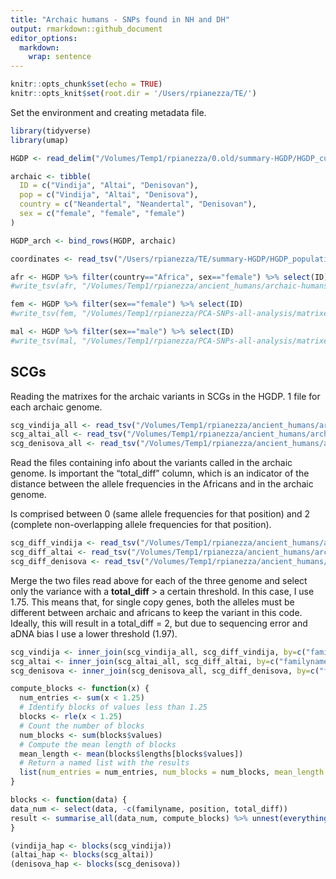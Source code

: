 ```yaml
---
title: "Archaic humans - SNPs found in NH and DH"
output: rmarkdown::github_document
editor_options: 
  markdown: 
    wrap: sentence
---
```


```r
knitr::opts_chunk$set(echo = TRUE)
knitr::opts_knit$set(root.dir = '/Users/rpianezza/TE/')
```

Set the environment and creating metadata file.
```r
library(tidyverse)
library(umap)

HGDP <- read_delim("/Volumes/Temp1/rpianezza/0.old/summary-HGDP/HGDP_cutoff_classified.tsv") %>% select(ID, sex, country, pop) %>% distinct()

archaic <- tibble(
  ID = c("Vindija", "Altai", "Denisovan"),
  pop = c("Vindija", "Altai", "Denisova"),
  country = c("Neandertal", "Neandertal", "Denisovan"),
  sex = c("female", "female", "female")
)

HGDP_arch <- bind_rows(HGDP, archaic)

coordinates <- read_tsv("/Users/rpianezza/TE/summary-HGDP/HGDP_populationcoordinates.txt", col_names = c("pop", "region", "latitude", "longitude")) %>% select(pop, latitude, longitude)
```

```r
afr <- HGDP %>% filter(country=="Africa", sex=="female") %>% select(ID)
#write_tsv(afr, "/Volumes/Temp1/rpianezza/ancient_humans/archaic-humans/analysis/ID-Afr-females")

fem <- HGDP %>% filter(sex=="female") %>% select(ID)
#write_tsv(fem, "/Volumes/Temp1/rpianezza/PCA-SNPs-all-analysis/matrixes/females/females.IDs")

mal <- HGDP %>% filter(sex=="male") %>% select(ID)
#write_tsv(mal, "/Volumes/Temp1/rpianezza/PCA-SNPs-all-analysis/matrixes/females/males.IDs")
```


## SCGs

Reading the matrixes for the archaic variants in SCGs in the HGDP. 1 file for each archaic genome.
```r
scg_vindija_all <- read_tsv("/Volumes/Temp1/rpianezza/ancient_humans/archaic-humans/analysis/archaic-variants/scg/1k/vindija1k")
scg_altai_all <- read_tsv("/Volumes/Temp1/rpianezza/ancient_humans/archaic-humans/analysis/archaic-variants/scg/1k/altai1k")
scg_denisova_all <- read_tsv("/Volumes/Temp1/rpianezza/ancient_humans/archaic-humans/analysis/archaic-variants/scg/1k/denisova1k")
```

Read the files containing info about the variants called in the archaic genome. Is important the "total_diff" column, which is an indicator of the distance between the allele frequencies in the Africans and in the archaic genome.

Is comprised between 0 (same allele frequencies for that position) and 2 (complete non-overlapping allele frequencies for that position).

```r
scg_diff_vindija <- read_tsv("/Volumes/Temp1/rpianezza/ancient_humans/archaic-humans/analysis/archaic-variants/scg/1k/vindija1k_afr-arch") %>% select(familyname, position, total_diff)
scg_diff_altai <- read_tsv("/Volumes/Temp1/rpianezza/ancient_humans/archaic-humans/analysis/archaic-variants/scg/1k/altai1k_afr-arch") %>% select(familyname, position, total_diff)
scg_diff_denisova <- read_tsv("/Volumes/Temp1/rpianezza/ancient_humans/archaic-humans/analysis/archaic-variants/scg/1k/denisova1k_afr-arch") %>% select(familyname, position, total_diff)
```

Merge the two files read above for each of the three genome and select only the variance with a **total_diff** > a certain threshold. In this case, I use 1.75. This means that, for single copy genes, both the alleles must be different between archaic and africans to keep the variant in this code. Ideally, this will result in a total_diff = 2, but due to sequencing error and aDNA bias I use a lower threshold (1.97).

```r
scg_vindija <- inner_join(scg_vindija_all, scg_diff_vindija, by=c("familyname", "position")) %>% filter(total_diff>1.97) %>% relocate(total_diff) %>% arrange(desc(total_diff))
scg_altai <- inner_join(scg_altai_all, scg_diff_altai, by=c("familyname", "position")) %>% filter(total_diff>1.97) %>% relocate(total_diff) %>% arrange(desc(total_diff))
scg_denisova <- inner_join(scg_denisova_all, scg_diff_denisova, by=c("familyname", "position")) %>% filter(total_diff>1.97) %>% relocate(total_diff) %>% arrange(desc(total_diff))
```

```r
compute_blocks <- function(x) {
  num_entries <- sum(x < 1.25)
  # Identify blocks of values less than 1.25
  blocks <- rle(x < 1.25)
  # Count the number of blocks
  num_blocks <- sum(blocks$values)
  # Compute the mean length of blocks
  mean_length <- mean(blocks$lengths[blocks$values])
  # Return a named list with the results
  list(num_entries = num_entries, num_blocks = num_blocks, mean_length = mean_length)
}

blocks <- function(data) {
data_num <- select(data, -c(familyname, position, total_diff))
result <- summarise_all(data_num, compute_blocks) %>% unnest(everything()) %>% t() %>% as.data.frame() %>% rownames_to_column(var = "ID") %>% dplyr::rename("introgressed" = "V1", "blocks" = "V2", "mean_block_len" = "V3") %>% as_tibble()
}
```

```r
(vindija_hap <- blocks(scg_vindija))
(altai_hap <- blocks(scg_altai))
(denisova_hap <- blocks(scg_denisova))
```



